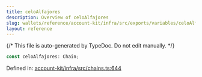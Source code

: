 ```yaml
---
title: celoAlfajores
description: Overview of celoAlfajores
slug: wallets/reference/account-kit/infra/src/exports/variables/celoAlfajores
layout: reference
---
```


{/* This file is auto-generated by TypeDoc. Do not edit manually. */}

```ts
const celoAlfajores: Chain;
```

Defined in: [account-kit/infra/src/chains.ts:644](https://github.com/alchemyplatform/aa-sdk/blob/08ef11b1fc98663df6a97fa93722c7f14b33f1cc/account-kit/infra/src/chains.ts#L644)
